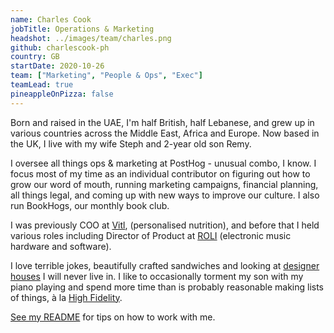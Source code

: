 ```yaml
---
name: Charles Cook
jobTitle: Operations & Marketing
headshot: ../images/team/charles.png
github: charlescook-ph
country: GB
startDate: 2020-10-26
team: ["Marketing", "People & Ops", "Exec"]
teamLead: true
pineappleOnPizza: false
---
```


Born and raised in the UAE, I'm half British, half Lebanese, and grew up in various countries across the Middle East, Africa and Europe. Now based in the UK, I live with my wife Steph and 2-year old son Remy.

I oversee all things ops & marketing at PostHog - unusual combo, I know. I focus most of my time as an individual contributor on figuring out how to grow our word of mouth, running marketing campaigns, financial planning, all things legal, and coming up with new ways to improve our culture. I also run BookHogs, our monthly book club.

I was previously COO at [Vitl](https://vitl.com), (personalised nutrition), and before that I held various roles including Director of Product at [ROLI](https://roli.com) (electronic music hardware and software).

I love terrible jokes, beautifully crafted sandwiches and looking at [designer houses](https://www.themodernhouse.com/) I will never live in. I like to occasionally torment my son with my piano playing and spend more time than is probably reasonable making lists of things, à la [High Fidelity](<https://en.wikipedia.org/wiki/High_Fidelity_(film)>).

[See my README](/handbook/company/team/charles-cook) for tips on how to work with me.
